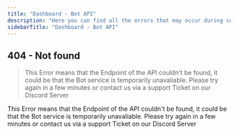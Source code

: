 ```yaml
---
title: "Dashboard - Bot API"
description: "Here you can find all the errors that may occur during communication from the Dashboard to the Bot."
sidebarTitle: "Dashboard - Bot API"
---
```


## 404 - Not found

> This Error means that the Endpoint of the API couldn't be found, it could be that the Bot service is temporarily unavaliable. Please try again in a few minutes or contact us via a support Ticket on our Discord Server

<Accordion title="400404044 - Ultra Not found" icon="sparkles">
  This Error means that the Endpoint of the API couldn't be found, it could be that the Bot service is temporarily unavaliable. Please try again in a few minutes or contact us via a support Ticket on our Discord Server
</Accordion>